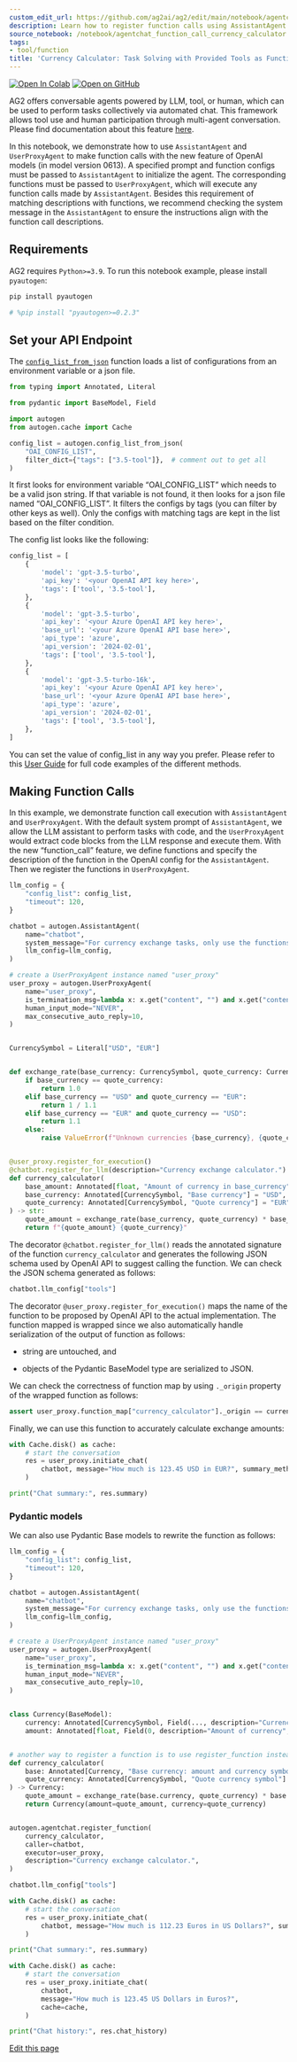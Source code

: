 ```yaml
---
custom_edit_url: https://github.com/ag2ai/ag2/edit/main/notebook/agentchat_function_call_currency_calculator.ipynb
description: Learn how to register function calls using AssistantAgent and UserProxyAgent.
source_notebook: /notebook/agentchat_function_call_currency_calculator.ipynb
tags:
- tool/function
title: 'Currency Calculator: Task Solving with Provided Tools as Functions'
---
```


<a href="https://colab.research.google.com/github/ag2ai/ag2/blob/main/notebook/agentchat_function_call_currency_calculator.ipynb" class="colab-badge" target="_blank"><img noZoom src="https://colab.research.google.com/assets/colab-badge.svg" alt="Open In Colab" /></a>
<a href="https://github.com/ag2ai/ag2/blob/main/notebook/agentchat_function_call_currency_calculator.ipynb" class="github-badge" target="_blank"><img noZoom src="https://img.shields.io/badge/Open%20on%20GitHub-grey?logo=github" alt="Open on GitHub" /></a>




AG2 offers conversable agents powered by LLM, tool, or human, which can
be used to perform tasks collectively via automated chat. This framework
allows tool use and human participation through multi-agent
conversation. Please find documentation about this feature
[here](https://docs.ag2.ai/docs/Use-Cases/agent_chat).

In this notebook, we demonstrate how to use `AssistantAgent` and
`UserProxyAgent` to make function calls with the new feature of OpenAI
models (in model version 0613). A specified prompt and function configs
must be passed to `AssistantAgent` to initialize the agent. The
corresponding functions must be passed to `UserProxyAgent`, which will
execute any function calls made by `AssistantAgent`. Besides this
requirement of matching descriptions with functions, we recommend
checking the system message in the `AssistantAgent` to ensure the
instructions align with the function call descriptions.

## Requirements

AG2 requires `Python>=3.9`. To run this notebook example, please install
`pyautogen`:

```bash
pip install pyautogen
```


```python
# %pip install "pyautogen>=0.2.3"
```

## Set your API Endpoint

The
[`config_list_from_json`](https://docs.ag2.ai/docs/api-reference/autogen/config_list_from_json#config-list-from-json)
function loads a list of configurations from an environment variable or
a json file.

```python
from typing import Annotated, Literal

from pydantic import BaseModel, Field

import autogen
from autogen.cache import Cache

config_list = autogen.config_list_from_json(
    "OAI_CONFIG_LIST",
    filter_dict={"tags": ["3.5-tool"]},  # comment out to get all
)
```

It first looks for environment variable “OAI_CONFIG_LIST” which needs to
be a valid json string. If that variable is not found, it then looks for
a json file named “OAI_CONFIG_LIST”. It filters the configs by tags (you
can filter by other keys as well). Only the configs with matching tags
are kept in the list based on the filter condition.

The config list looks like the following:

```python
config_list = [
    {
        'model': 'gpt-3.5-turbo',
        'api_key': '<your OpenAI API key here>',
        'tags': ['tool', '3.5-tool'],
    },
    {
        'model': 'gpt-3.5-turbo',
        'api_key': '<your Azure OpenAI API key here>',
        'base_url': '<your Azure OpenAI API base here>',
        'api_type': 'azure',
        'api_version': '2024-02-01',
        'tags': ['tool', '3.5-tool'],
    },
    {
        'model': 'gpt-3.5-turbo-16k',
        'api_key': '<your Azure OpenAI API key here>',
        'base_url': '<your Azure OpenAI API base here>',
        'api_type': 'azure',
        'api_version': '2024-02-01',
        'tags': ['tool', '3.5-tool'],
    },
]
```

You can set the value of config_list in any way you prefer. Please refer
to this [User
Guide](https://docs.ag2.ai/docs/user-guide/advanced-concepts/llm-configuration-deep-dive)
for full code examples of the different methods.

## Making Function Calls

In this example, we demonstrate function call execution with
`AssistantAgent` and `UserProxyAgent`. With the default system prompt of
`AssistantAgent`, we allow the LLM assistant to perform tasks with code,
and the `UserProxyAgent` would extract code blocks from the LLM response
and execute them. With the new “function_call” feature, we define
functions and specify the description of the function in the OpenAI
config for the `AssistantAgent`. Then we register the functions in
`UserProxyAgent`.

```python
llm_config = {
    "config_list": config_list,
    "timeout": 120,
}

chatbot = autogen.AssistantAgent(
    name="chatbot",
    system_message="For currency exchange tasks, only use the functions you have been provided with. Reply TERMINATE when the task is done.",
    llm_config=llm_config,
)

# create a UserProxyAgent instance named "user_proxy"
user_proxy = autogen.UserProxyAgent(
    name="user_proxy",
    is_termination_msg=lambda x: x.get("content", "") and x.get("content", "").rstrip().endswith("TERMINATE"),
    human_input_mode="NEVER",
    max_consecutive_auto_reply=10,
)


CurrencySymbol = Literal["USD", "EUR"]


def exchange_rate(base_currency: CurrencySymbol, quote_currency: CurrencySymbol) -> float:
    if base_currency == quote_currency:
        return 1.0
    elif base_currency == "USD" and quote_currency == "EUR":
        return 1 / 1.1
    elif base_currency == "EUR" and quote_currency == "USD":
        return 1.1
    else:
        raise ValueError(f"Unknown currencies {base_currency}, {quote_currency}")


@user_proxy.register_for_execution()
@chatbot.register_for_llm(description="Currency exchange calculator.")
def currency_calculator(
    base_amount: Annotated[float, "Amount of currency in base_currency"],
    base_currency: Annotated[CurrencySymbol, "Base currency"] = "USD",
    quote_currency: Annotated[CurrencySymbol, "Quote currency"] = "EUR",
) -> str:
    quote_amount = exchange_rate(base_currency, quote_currency) * base_amount
    return f"{quote_amount} {quote_currency}"
```

The decorator `@chatbot.register_for_llm()` reads the annotated
signature of the function `currency_calculator` and generates the
following JSON schema used by OpenAI API to suggest calling the
function. We can check the JSON schema generated as follows:

```python
chatbot.llm_config["tools"]
```

The decorator `@user_proxy.register_for_execution()` maps the name of
the function to be proposed by OpenAI API to the actual implementation.
The function mapped is wrapped since we also automatically handle
serialization of the output of function as follows:

-   string are untouched, and

-   objects of the Pydantic BaseModel type are serialized to JSON.

We can check the correctness of function map by using `._origin`
property of the wrapped function as follows:

```python
assert user_proxy.function_map["currency_calculator"]._origin == currency_calculator.func
```

Finally, we can use this function to accurately calculate exchange
amounts:

```python
with Cache.disk() as cache:
    # start the conversation
    res = user_proxy.initiate_chat(
        chatbot, message="How much is 123.45 USD in EUR?", summary_method="reflection_with_llm", cache=cache
    )
```


```python
print("Chat summary:", res.summary)
```

### Pydantic models

We can also use Pydantic Base models to rewrite the function as follows:

```python
llm_config = {
    "config_list": config_list,
    "timeout": 120,
}

chatbot = autogen.AssistantAgent(
    name="chatbot",
    system_message="For currency exchange tasks, only use the functions you have been provided with. Reply TERMINATE when the task is done.",
    llm_config=llm_config,
)

# create a UserProxyAgent instance named "user_proxy"
user_proxy = autogen.UserProxyAgent(
    name="user_proxy",
    is_termination_msg=lambda x: x.get("content", "") and x.get("content", "").rstrip().endswith("TERMINATE"),
    human_input_mode="NEVER",
    max_consecutive_auto_reply=10,
)


class Currency(BaseModel):
    currency: Annotated[CurrencySymbol, Field(..., description="Currency symbol")]
    amount: Annotated[float, Field(0, description="Amount of currency", ge=0)]


# another way to register a function is to use register_function instead of register_for_execution and register_for_llm decorators
def currency_calculator(
    base: Annotated[Currency, "Base currency: amount and currency symbol"],
    quote_currency: Annotated[CurrencySymbol, "Quote currency symbol"] = "USD",
) -> Currency:
    quote_amount = exchange_rate(base.currency, quote_currency) * base.amount
    return Currency(amount=quote_amount, currency=quote_currency)


autogen.agentchat.register_function(
    currency_calculator,
    caller=chatbot,
    executor=user_proxy,
    description="Currency exchange calculator.",
)
```


```python
chatbot.llm_config["tools"]
```


```python
with Cache.disk() as cache:
    # start the conversation
    res = user_proxy.initiate_chat(
        chatbot, message="How much is 112.23 Euros in US Dollars?", summary_method="reflection_with_llm", cache=cache
    )
```


```python
print("Chat summary:", res.summary)
```


```python
with Cache.disk() as cache:
    # start the conversation
    res = user_proxy.initiate_chat(
        chatbot,
        message="How much is 123.45 US Dollars in Euros?",
        cache=cache,
    )
```


```python
print("Chat history:", res.chat_history)
```

<div className="edit-url-container">
    <a className="edit-url" href="https://github.com/ag2ai/ag2/edit/main/notebook/agentchat_function_call_currency_calculator.ipynb" target='_blank'><Icon icon="pen" iconType="solid" size="13px"/> Edit this page</a>
</div>
